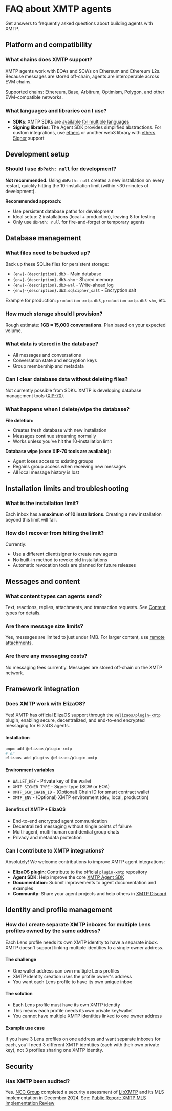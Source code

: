 # FAQ about XMTP agents

Get answers to frequently asked questions about building agents with XMTP.

## Platform and compatibility

### What chains does XMTP support?

XMTP agents work with EOAs and SCWs on Ethereum and Ethereum L2s. Because messages are stored off-chain, agents are interoperable across EVM chains.

Supported chains: Ethereum, Base, Arbitrum, Optimism, Polygon, and other EVM-compatible networks.

### What languages and libraries can I use?

- **SDKs**: XMTP SDKs are [available for multiple languages](https://docs.xmtp.org/#start-building)
- **Signing libraries**: The Agent SDK provides simplified abstractions. For custom integrations, use [ethers](https://ethers.org/) or another web3 library with [ethers Signer](https://docs.ethers.io/v5/api/signer/) support

## Development setup

### Should I use `dbPath: null` for development?

**Not recommended.** Using `dbPath: null` creates a new installation on every restart, quickly hitting the 10-installation limit (within ~30 minutes of development).

**Recommended approach:**

- Use persistent database paths for development
- Ideal setup: 2 installations (local + production), leaving 8 for testing
- Only use `dbPath: null` for fire-and-forget or temporary agents

## Database management

### What files need to be backed up?

Back up these SQLite files for persistent storage:

- `{env}-{description}.db3` - Main database
- `{env}-{description}.db3-shm` - Shared memory
- `{env}-{description}.db3-wal` - Write-ahead log
- `{env}-{description}.db3.sqlcipher_salt` - Encryption salt

Example for production: `production-xmtp.db3`, `production-xmtp.db3-shm`, etc.

### How much storage should I provision?

Rough estimate: **1GB ≈ 15,000 conversations**. Plan based on your expected volume.

### What data is stored in the database?

- All messages and conversations
- Conversation state and encryption keys
- Group membership and metadata

### Can I clear database data without deleting files?

Not currently possible from SDKs. XMTP is developing database management tools ([XIP-70](https://community.xmtp.org/t/xip-70-local-database-management-tools/1116)).

### What happens when I delete/wipe the database?

**File deletion:**

- Creates fresh database with new installation
- Messages continue streaming normally
- Works unless you've hit the 10-installation limit

**Database wipe (once XIP-70 tools are available):**

- Agent loses access to existing groups
- Regains group access when receiving new messages
- All local message history is lost

## Installation limits and troubleshooting

### What is the installation limit?

Each inbox has a **maximum of 10 installations**. Creating a new installation beyond this limit will fail.

### How do I recover from hitting the limit?

Currently:

- Use a different client/signer to create new agents
- No built-in method to revoke old installations
- Automatic revocation tools are planned for future releases

## Messages and content

### What content types can agents send?

Text, reactions, replies, attachments, and transaction requests. See [Content types](/agents/content-types/content-types) for details.

### Are there message size limits?

Yes, messages are limited to just under 1MB. For larger content, use [remote attachments](/agents/content-types/attachments).

### Are there any messaging costs?

No messaging fees currently. Messages are stored off-chain on the XMTP network.

## Framework integration

### Does XMTP work with ElizaOS?

Yes! XMTP has official ElizaOS support through the [`@elizaos/plugin-xmtp`](https://github.com/elizaos-plugins/plugin-xmtp) plugin, enabling secure, decentralized, and end-to-end encrypted messaging for ElizaOS agents.

#### Installation

```bash
pnpm add @elizaos/plugin-xmtp
# or
elizaos add plugins @elizaos/plugin-xmtp
```

#### Environment variables

- `WALLET_KEY` - Private key of the wallet
- `XMTP_SIGNER_TYPE` - Signer type (SCW or EOA)
- `XMTP_SCW_CHAIN_ID` - (Optional) Chain ID for smart contract wallet
- `XMTP_ENV` - (Optional) XMTP environment (dev, local, production)

#### Benefits of XMTP + ElizaOS

- End-to-end encrypted agent communication
- Decentralized messaging without single points of failure
- Multi-agent, multi-human confidential group chats
- Privacy and metadata protection

### Can I contribute to XMTP integrations?

Absolutely! We welcome contributions to improve XMTP agent integrations:

- **ElizaOS plugin**: Contribute to the official [`plugin-xmtp`](https://github.com/elizaos-plugins/plugin-xmtp) repository
- **Agent SDK**: Help improve the core [XMTP Agent SDK](https://github.com/xmtp/xmtp-js/tree/main/sdks/agent-sdk)
- **Documentation**: Submit improvements to agent documentation and examples
- **Community**: Share your agent projects and help others in [XMTP Discord](https://discord.gg/xmtp)

## Identity and profile management

### How do I create separate XMTP inboxes for multiple Lens profiles owned by the same address?

Each Lens profile needs its own XMTP identity to have a separate inbox. XMTP doesn't support linking multiple identities to a single owner address.

#### The challenge

- One wallet address can own multiple Lens profiles
- XMTP identity creation uses the profile owner's address
- You want each Lens profile to have its own unique inbox

#### The solution

- Each Lens profile must have its own XMTP identity
- This means each profile needs its own private key/wallet
- You cannot have multiple XMTP identities linked to one owner address

#### Example use case

If you have 3 Lens profiles on one address and want separate inboxes for each, you'll need 3 different XMTP identities (each with their own private key), not 3 profiles sharing one XMTP identity.

## Security

### Has XMTP been audited?

Yes. [NCC Group](https://www.nccgroup.com/) completed a security assessment of [LibXMTP](https://github.com/xmtp/libxmtp) and its MLS implementation in December 2024. See: [Public Report: XMTP MLS Implementation Review](https://www.nccgroup.com/us/research-blog/public-report-xmtp-mls-implementation-review/)
